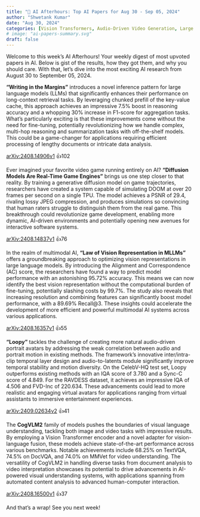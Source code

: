 ```yaml
---
title: "🌙 AI Afterhours: Top AI Papers for Aug 30 - Sep 05, 2024"
author: "Shwetank Kumar"
date: "Aug 30, 2024"
categories: [Vision Transformers, Audio-Driven Video Generation, Large Language Models, Generative Diffusion Models, Multimodal Large Language Models (MLLMs)]
# image: "ai-papers-summary.svg"
draft: false
---
```


Welcome to this week's AI Afterhours! Your weekly digest of most upvoted papers in AI. Below is gist of the results, how they got them, and why you should care. With that, let's dive into the most exciting AI research from August 30 to September 05, 2024.

**"Writing in the Margins"** introduces a novel inference pattern for large language models (LLMs) that significantly enhances their performance on long-context retrieval tasks. By leveraging chunked prefill of the key-value cache, this approach achieves an impressive 7.5% boost in reasoning accuracy and a whopping 30% increase in F1-score for aggregation tasks. What's particularly exciting is that these improvements come without the need for fine-tuning, potentially revolutionizing how we handle complex, multi-hop reasoning and summarization tasks with off-the-shelf models. This could be a game-changer for applications requiring efficient processing of lengthy documents or intricate data analysis.

[arXiv:2408.14906v1](https://arxiv.org/pdf/2408.14906v1) 👍102

Ever imagined your favorite video game running entirely on AI? **"Diffusion Models Are Real-Time Game Engines"** brings us one step closer to that reality. By training a generative diffusion model on game trajectories, researchers have created a system capable of simulating DOOM at over 20 frames per second on a single TPU. The model achieves a PSNR of 29.4, rivaling lossy JPEG compression, and produces simulations so convincing that human raters struggle to distinguish them from the real game. This breakthrough could revolutionize game development, enabling more dynamic, AI-driven environments and potentially opening new avenues for interactive software systems.

[arXiv:2408.14837v1](https://arxiv.org/pdf/2408.14837v1) 👍76

In the realm of multimodal AI, **"Law of Vision Representation in MLLMs"** offers a groundbreaking approach to optimizing vision representations in large language models. By introducing the Alignment and Correspondence (AC) score, the researchers have found a way to predict model performance with an astonishing 95.72% accuracy. This means we can now identify the best vision representation without the computational burden of fine-tuning, potentially slashing costs by 99.7%. The study also reveals that increasing resolution and combining features can significantly boost model performance, with a 89.69% Recall@3. These insights could accelerate the development of more efficient and powerful multimodal AI systems across various applications.

[arXiv:2408.16357v1](https://arxiv.org/pdf/2408.16357v1) 👍55

**"Loopy"** tackles the challenge of creating more natural audio-driven portrait avatars by addressing the weak correlation between audio and portrait motion in existing methods. The framework's innovative inter/intra-clip temporal layer design and audio-to-latents module significantly improve temporal stability and motion diversity. On the CelebV-HQ test set, Loopy outperforms existing methods with an IQA score of 3.780 and a Sync-C score of 4.849. For the RAVDESS dataset, it achieves an impressive IQA of 4.506 and FVD-Inc of 220.634. These advancements could lead to more realistic and engaging virtual avatars for applications ranging from virtual assistants to immersive entertainment experiences.

[arXiv:2409.02634v2](https://arxiv.org/pdf/2409.02634v2) 👍41

The **CogVLM2** family of models pushes the boundaries of visual language understanding, tackling both image and video tasks with impressive results. By employing a Vision Transformer encoder and a novel adapter for vision-language fusion, these models achieve state-of-the-art performance across various benchmarks. Notable achievements include 68.25% on TextVQA, 74.5% on DocVQA, and 74.0% on MMVet for video understanding. The versatility of CogVLM2 in handling diverse tasks from document analysis to video interpretation showcases its potential to drive advancements in AI-powered visual understanding systems, with applications spanning from automated content analysis to advanced human-computer interaction.

[arXiv:2408.16500v1](https://arxiv.org/pdf/2408.16500v1) 👍37

And that's a wrap! See you next week!